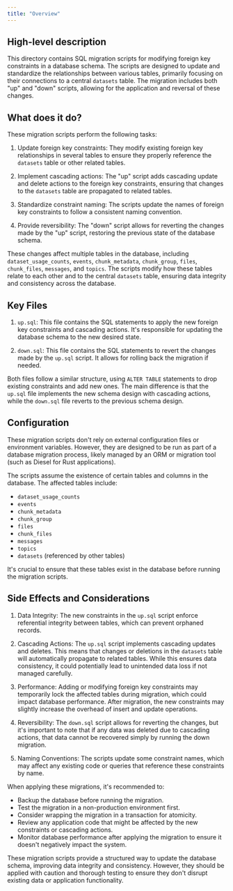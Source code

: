 ```yaml
---
title: "Overview"
---
```


## High-level description
This directory contains SQL migration scripts for modifying foreign key constraints in a database schema. The scripts are designed to update and standardize the relationships between various tables, primarily focusing on their connections to a central `datasets` table. The migration includes both "up" and "down" scripts, allowing for the application and reversal of these changes.

## What does it do?
These migration scripts perform the following tasks:

1. Update foreign key constraints: They modify existing foreign key relationships in several tables to ensure they properly reference the `datasets` table or other related tables.

2. Implement cascading actions: The "up" script adds cascading update and delete actions to the foreign key constraints, ensuring that changes to the `datasets` table are propagated to related tables.

3. Standardize constraint naming: The scripts update the names of foreign key constraints to follow a consistent naming convention.

4. Provide reversibility: The "down" script allows for reverting the changes made by the "up" script, restoring the previous state of the database schema.

These changes affect multiple tables in the database, including `dataset_usage_counts`, `events`, `chunk_metadata`, `chunk_group`, `files`, `chunk_files`, `messages`, and `topics`. The scripts modify how these tables relate to each other and to the central `datasets` table, ensuring data integrity and consistency across the database.

## Key Files

1. `up.sql`: This file contains the SQL statements to apply the new foreign key constraints and cascading actions. It's responsible for updating the database schema to the new desired state.

2. `down.sql`: This file contains the SQL statements to revert the changes made by the `up.sql` script. It allows for rolling back the migration if needed.

Both files follow a similar structure, using `ALTER TABLE` statements to drop existing constraints and add new ones. The main difference is that the `up.sql` file implements the new schema design with cascading actions, while the `down.sql` file reverts to the previous schema design.

## Configuration
These migration scripts don't rely on external configuration files or environment variables. However, they are designed to be run as part of a database migration process, likely managed by an ORM or migration tool (such as Diesel for Rust applications).

The scripts assume the existence of certain tables and columns in the database. The affected tables include:

- `dataset_usage_counts`
- `events`
- `chunk_metadata`
- `chunk_group`
- `files`
- `chunk_files`
- `messages`
- `topics`
- `datasets` (referenced by other tables)

It's crucial to ensure that these tables exist in the database before running the migration scripts.

## Side Effects and Considerations

1. Data Integrity: The new constraints in the `up.sql` script enforce referential integrity between tables, which can prevent orphaned records.

2. Cascading Actions: The `up.sql` script implements cascading updates and deletes. This means that changes or deletions in the `datasets` table will automatically propagate to related tables. While this ensures data consistency, it could potentially lead to unintended data loss if not managed carefully.

3. Performance: Adding or modifying foreign key constraints may temporarily lock the affected tables during migration, which could impact database performance. After migration, the new constraints may slightly increase the overhead of insert and update operations.

4. Reversibility: The `down.sql` script allows for reverting the changes, but it's important to note that if any data was deleted due to cascading actions, that data cannot be recovered simply by running the down migration.

5. Naming Conventions: The scripts update some constraint names, which may affect any existing code or queries that reference these constraints by name.

When applying these migrations, it's recommended to:

- Backup the database before running the migration.
- Test the migration in a non-production environment first.
- Consider wrapping the migration in a transaction for atomicity.
- Review any application code that might be affected by the new constraints or cascading actions.
- Monitor database performance after applying the migration to ensure it doesn't negatively impact the system.

These migration scripts provide a structured way to update the database schema, improving data integrity and consistency. However, they should be applied with caution and thorough testing to ensure they don't disrupt existing data or application functionality.